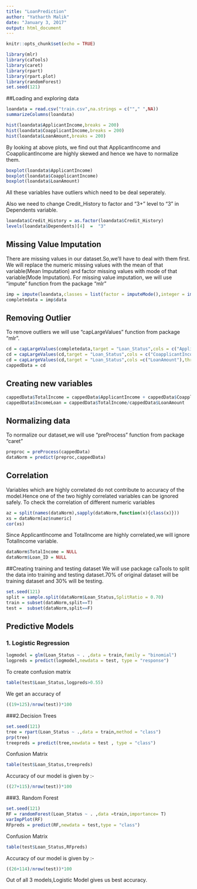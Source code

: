 ```yaml
---
title: "LoanPrediction"
author: "Yatharth Malik"
date: "January 3, 2017"
output: html_document
---
```


```r
knitr::opts_chunk$set(echo = TRUE)
```

```r
library(mlr)
library(caTools)
library(caret)
library(rpart)
library(rpart.plot)
library(randomForest)
set.seed(121)
```
##Loading and exploring data
```r
loandata = read.csv("train.csv",na.strings = c(""," ",NA))
summarizeColumns(loandata)

hist(loandata$ApplicantIncome,breaks = 200)
hist(loandata$CoapplicantIncome,breaks = 200)
hist(loandata$LoanAmount,breaks = 200)
```

By looking at above plots, we find out that ApplicantIncome and CoapplicantIncome are highly skewed and hence we have to normalize them.
```r
boxplot(loandata$ApplicantIncome)
boxplot(loandata$CoapplicantIncome)
boxplot(loandata$LoanAmount)
```

All these variables have outliers which need to be deal seperately.

Also we need to change Credit_History to factor and "3+" level to "3" in Dependents variable.
```r
loandata$Credit_History = as.factor(loandata$Credit_History)
levels(loandata$Dependents)[4]  =  "3"

```

## Missing Value Imputation
There are missing values in our dataset.So,we'll have to deal with them first.
We will replace the numeric missing values with the mean of that variable(Mean Imputation) and factor missing values with mode of that variable(Mode Imputation).
For missing value imputation, we will use "impute" function from the package "mlr"
```r
imp = impute(loandata,classes = list(factor = imputeMode(),integer = imputeMean()))
completedata = imp$data
```

## Removing Outlier
To remove outliers we will use "capLargeValues" function from package "mlr".
```r
cd = capLargeValues(completedata,target = "Loan_Status",cols = c("ApplicantIncome"),threshold = 40000)
cd = capLargeValues(cd,target = "Loan_Status",cols = c("CoapplicantIncome"),threshold = 21000)
cd = capLargeValues(cd,target = "Loan_Status",cols =c("LoanAmount"),threshold = 520)
cappedData = cd
```
## Creating new variables
```r
cappedData$TotalIncome = cappedData$ApplicantIncome + cappedData$CoapplicantIncome
cappedData$IncomeLoan = cappedData$TotalIncome/cappedData$LoanAmount
```
## Normalizing data
To normalize our dataset,we will use "preProcess" function from package "caret"
```r
preproc = preProcess(cappedData)
dataNorm = predict(preproc,cappedData)
```
## Correlation
Variables which are highly correlated do not contribute to accuracy of the model.Hence one of the two highly correlated variables can be ignored safely.
To check the correlation of different numeric variables
```r
az = split(names(dataNorm),sapply(dataNorm,function(x){class(x)}))
xs = dataNorm[az$numeric]
cor(xs)

```
Since ApplicantIncome and  TotalIncome are highly correlated,we will ignore TotalIncome variable.
```r
dataNorm$TotalIncome = NULL
dataNorm$Loan_ID = NULL
```

##Creating training and testing dataset
We will use package caTools to split the data into training and testing dataset.70% of original dataset will be training dataset and 30% will be testing.
```r
set.seed(121)
split = sample.split(dataNorm$Loan_Status,SplitRatio = 0.70)
train = subset(dataNorm,split==T)
test =  subset(dataNorm,split==F)
```
## Predictive Models
### 1. Logistic Regression
```r
logmodel = glm(Loan_Status ~ . ,data = train,family = "binomial")
logpreds = predict(logmodel,newdata = test, type = "response")
```
To create confusion matrix
```r
table(test$Loan_Status,logpreds>0.55)
```
We get an accuracy of
```r
((19+125)/nrow(test))*100
```

###2.Decision Trees
```r
set.seed(121)
tree = rpart(Loan_Status ~ .,data = train,method = "class")
prp(tree)
treepreds = predict(tree,newdata = test , type = "class")
```
Confusion Matrix
```r
table(test$Loan_Status,treepreds)
```
Accuracy of our model is given by :- 
```r
((27+115)/nrow(test))*100
```

###3. Random Forest
```r
set.seed(121)
RF = randomForest(Loan_Status ~ . ,data =train,importance= T)
varImpPlot(RF)
RFpreds = predict(RF,newdata = test,type = "class")

```
Confusion Matrix
```r
table(test$Loan_Status,RFpreds)
```
Accuracy of our model is given by :- 
```r
((26+114)/nrow(test))*100
```
Out of all 3 models,Logistic Model gives us best accuracy.
